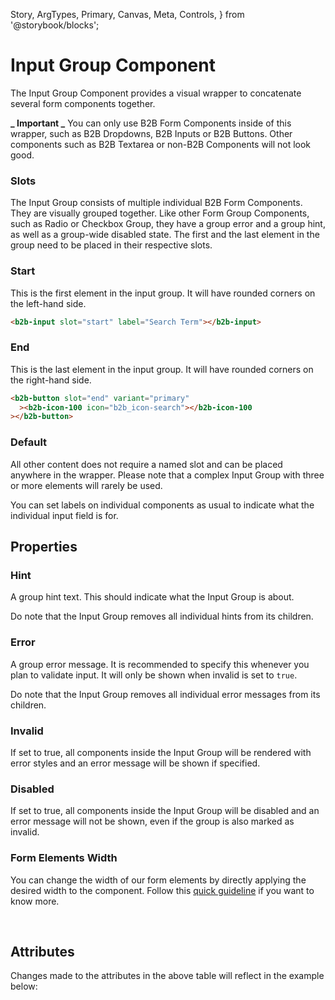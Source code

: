   Story,
  ArgTypes,
  Primary,
  Canvas,
  Meta,
  Controls,
} from '@storybook/blocks';


<Meta of={InputGroupStories} />

# Input Group Component

<Canvas columns={3} withSource="open" withToolbar={false}>
  <Story id="components-form-input-group--story-010-default" />
</Canvas>

The Input Group Component provides a visual wrapper to concatenate several form components together.

**_ Important _** You can only use B2B Form Components inside of this wrapper, such as
B2B Dropdowns, B2B Inputs or B2B Buttons. Other components such as B2B Textarea or non-B2B Components will not look good.

### Slots

The Input Group consists of multiple individual B2B Form Components. They are visually grouped together.
Like other Form Group Components, such as Radio or Checkbox Group, they have a group error and a group hint,
as well as a group-wide disabled state. The first and the last element in the group need to be placed in their
respective slots.

### Start

This is the first element in the input group. It will have rounded corners on the left-hand side.

```html
<b2b-input slot="start" label="Search Term"></b2b-input>
```

### End

This is the last element in the input group. It will have rounded corners on the right-hand side.

```html
<b2b-button slot="end" variant="primary"
  ><b2b-icon-100 icon="b2b_icon-search"></b2b-icon-100
></b2b-button>
```

### Default

All other content does not require a named slot and can be placed anywhere in the wrapper.
Please note that a complex Input Group with three or more elements will rarely be used.

<Canvas columns={3} withSource="open" withToolbar={false}>
  <Story id="components-form-input-group--story-040-complex" />
</Canvas>

You can set labels on individual components as usual to indicate what the individual input field is for.

## Properties

### Hint

A group hint text. This should indicate what the Input Group is about.

Do note that the Input Group removes all individual hints from its children.

### Error

A group error message. It is recommended to specify this whenever you plan to validate input.
It will only be shown when invalid is set to `true`.

Do note that the Input Group removes all individual error messages from its children.

### Invalid

If set to true, all components inside the Input Group will be rendered with error styles
and an error message will be shown if specified.

### Disabled

If set to true, all components inside the Input Group will be disabled and an error message
will not be shown, even if the group is also marked as invalid.

### Form Elements Width

You can change the width of our form elements by directly applying the desired width to the component. Follow
this [quick guideline](?path=/story/guidelines-form-usage--page#form-elements-width) if you want to know more.

<br />

## Attributes

<ArgTypes of={InputGroupStories} />
Changes made to the attributes in the above table will reflect in the example below:
<Primary />
<Controls />
